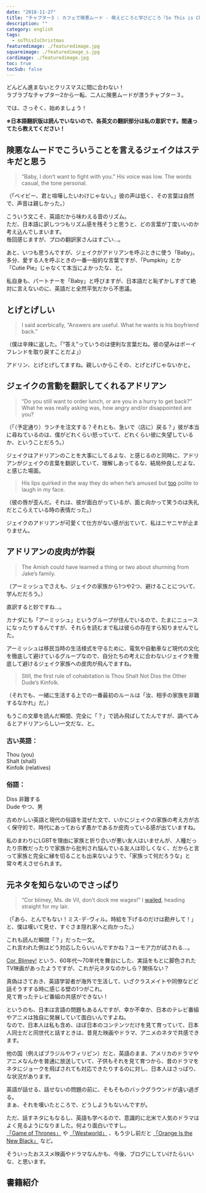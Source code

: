 ```yaml
---
date: "2018-11-27"
title: "チャプター3 : カフェで険悪ムード - 萌えどころと学びどころ『So This is Christmas/アドリアン･イングリッシュ(6)』"
description: ""
category: english
tags:
  - soThisIsChristmas
featuredimage: ./featuredimage.jpg
squareimage: ./featuredimage_s.jpg
cardimage: ./featuredimage.jpg
toc: true
tocSub: false
---
```



どんどん進まないとクリスマスに間に合わない！  
ラブラブなチャプター2から一転、二人に険悪ムードが漂うチャプター３。

では、さっそく、始めましょう！

<SoThisIsChristmasIndex />

**※日本語翻訳版は読んでいないので、各英文の翻訳部分は私の意訳です。間違ってたら教えてください！**

## 険悪なムードでこういうことを言えるジェイクはステキだと思う

<Blockquote srcBook="soThisIsChristmas" lang="en" book>
“Baby, I don’t want to fight with you.” His voice was low. The words casual, the tone personal.
</Blockquote>

<p className="translation">（「ベイビー、君と喧嘩したいわけじゃない。」彼の声は低く、その言葉は自然で、声音は親しかった。）</p>

こういう文こそ、英語だから味わえる音のリズム。  
ただ、日本語に訳しつつもリズム感を残そうと思うと、どの言葉が丁度いいのか考え込んでしまいます。  
毎回感じますが、プロの翻訳家さんはすごい…。

あと、いつも思うんですが、ジェイクがアドリアンを呼ぶときに使う「Baby」。多分、愛する人を呼ぶときの一番一般的な言葉ですが、「Pumpkin」とか「Cutie Pie」じゃなくて本当によかったな、と。

私自身も、パートナーを「Baby」と呼びますが、日本語だと恥ずかしすぎて絶対に言えないのに、英語だと全然平気だから不思議。

## とげとげしい

<Blockquote srcBook="soThisIsChristmas" lang="en" book>
I said acerbically, “Answers are useful. What he wants is his boyfriend back.”
</Blockquote>

<p className="translation">（僕は辛辣に返した。「”答え”っていうのは便利な言葉だね。彼の望みはボーイフレンドを取り戻すことだよ」）</p>

<Vocabulary en="acerbically" ja="辛辣に" />

アドリン、とげとげしてますね。親しいからこその、とげとげじゃないかと。

## ジェイクの言動を翻訳してくれるアドリアン

<Blockquote srcBook="soThisIsChristmas" lang="en" book>
“Do you still want to order lunch, or are you in a hurry to get back?” What he was really asking was, how angry and/or disappointed are you?
</Blockquote>

<p className="translation">（「（予定通り）ランチを注文する？それとも、急いで（店に）戻る？」彼が本当に尋ねているのは、僕がどれくらい怒っていて、どれくらい彼に失望しているか、ということだろう。）</p>

ジェイクはアドリアンのことを大事にしてるよな、と感じるのと同時に、アドリアンがジェイクの言葉を翻訳していて、理解しあってるな、結局仲良しだよな、と感じた場面。

<Blockquote srcBook="soThisIsChristmas" lang="en" book>
His lips quirked in the way they do when he’s amused but <a href="/vocabulary/too/">too</a> polite to laugh in my face.
</Blockquote>

<p className="translation">（彼の唇が歪んだ。それは、彼が面白がっているが、面と向かって笑うのは失礼だとこらえている時の表情だった。）</p>

ジェイクのアドリアンが可愛くて仕方がない感が出ていて、私はニヤニヤが止まりません。

## アドリアンの皮肉が炸裂

<Blockquote srcBook="soThisIsChristmas" lang="en" book>
The Amish could have learned a thing or two about shunning from Jake’s family.
</Blockquote>

<p className="translation">（アーミッシュでさえも、ジェイクの家族から1つや2つ、避けることについて、学んだだろう。）</p>

直訳すると妙ですね...。

<Vocabulary en="shun" ja="避ける" />

カナダにも「アーミッシュ」というグループが住んでいるので、たまにニュースになったりするんですが、それらを読むまで私は彼らの存在すら知りませんでした。

アーミッシュは移民当時の生活様式を守るために、電気や自動車など現代の文化を徹底して避けているグループなので、自分たちの考えに合わないジェイクを徹底して避けるジェイク家族への皮肉が飛んでますね。

<Blockquote srcBook="soThisIsChristmas" lang="en" book>
Still, the first rule of cohabitation is Thou Shalt Not Diss the Other Dude’s Kinfolk.
</Blockquote>

<p className="translation">（それでも、一緒に生活する上での一番最初のルールは「汝、相手の家族を非難するなかれ」だ。）</p>

もうこの文章を読んだ瞬間、完全に「？」で読み飛ばしてたんですが、調べてみるとアドリアンらしい一文だな、と。

### 古い英語：

Thou (you)  
Shalt (shall)  
Kinfolk (relatives)

### 俗語：

Diss 非難する  
Dude やつ、男

古めかしい英語と現代の俗語を混ぜた文で、いかにジェイクの家族の考え方が古く保守的で、時代にあっておらず愚かであるか皮肉っている感が出ていますね。

私のまわりにLGBTを理由に家族と折り合いが悪い友人はいませんが、人種だったり宗教だったりで家族から批判され悩んでいる友人は珍しくなく、だからと言って家族と完全に縁を切ることも出来ないようで、「家族って何だろうな」と常々考えさせられます。

## 元ネタを知らないのでさっぱり

<Blockquote srcBook="soThisIsChristmas" lang="en" book>
“Cor blimey, Ms. de Vil, don’t dock me wages!” I <a href="/vocabulary/wail/">wailed</a>, heading straight for my lair.
</Blockquote>

<p className="translation">（「あら、とんでもない！ミス･デ･ヴィル。時給を下げるのだけは勘弁して！」と、僕は嘆いて見せ、すぐさま隠れ家へと向かった。）</p>

これも読んだ瞬間「？」だった一文。  
これ言われた側はどう対応したらいいんですかね？ユーモア力が試される…。

<Vocabulary en="Cor" ja="俗語、あら！、おや！" />

<Vocabulary en="blimey" ja="びっくり！、とんでもない！" />

<Vocabulary en="dock" ja="節約する、切り詰める、減らす" />

<Vocabulary en="wail" ja="嘆く、泣き叫ぶ" />

<Vocabulary en="lair" ja="巣、隠れ家" />

[Cor, Blimey!](https://www.imdb.com/title/tt0228157/) という、60年代～70年代を舞台にした、実話をもとに脚色されたTV映画があったようですが、これが元ネタなのかしら？関係ない？

真偽はさておき、英語学習者が海外で生活して、いざクラスメイトや同僚などど話そうすする時に感じる壁の1つがこれ。  
見て育ったテレビ番組の共感ができない！

というのも、日本は言語の問題もあるんですが、幸か不幸か、日本のテレビ番組やアニメは独自に発展していて面白いんですよね。  
なので、日本人は私も含め、ほぼ日本のコンテンツだけを見て育っていて、日本人同士だと同世代と話すときは、昔見た映画やドラマ、アニメのネタで共感できます。

他の国（例えばブラジルやフィリピン）だと、英語のまま、アメリカのドラマやアニメなんかを普通に放送していて、子供もそれを見て育つから、昔のドラマをネタにジョークを飛ばされても対応できたりするのに対し、日本人はさっぱり、な状況があります。

英語が話せる、話せないの問題の前に、そもそものバックグラウンドが違い過ぎる。  
まぁ、それを嘆いたところで、どうしようもないんですが。

ただ、話すネタにもなるし、英語も学べるので、意識的に北米で人気のドラマはよく見るようになりました。何より面白いですし。  
[「Game of Thrones」](https://www.hbo.com/game-of-thrones) や [「Westworld」](https://www.hbo.com/westworld) 、もう少し前だと [「Orange Is the New Black」](https://www.netflix.com/title/70242311) など。

そういったおススメ映画やドラマなんかも、今後、ブログにしていけたらいいな、と思います。

## 書籍紹介

<Amazon book="soThisIsChristmas" />

<SoThisIsChristmasIndex open />
